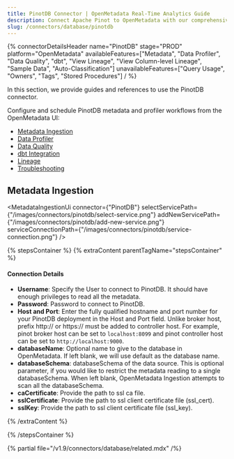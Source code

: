 ```yaml
---
title: PinotDB Connector | OpenMetadata Real-Time Analytics Guide
description: Connect Apache Pinot to OpenMetadata with our comprehensive database connector guide. Setup instructions, configuration examples, and metadata extraction tips.
slug: /connectors/database/pinotdb
---
```








{% connectorDetailsHeader
name="PinotDB"
stage="PROD"
platform="OpenMetadata"
availableFeatures=["Metadata", "Data Profiler", "Data Quality", "dbt", "View Lineage", "View Column-level Lineage", "Sample Data", "Auto-Classification"]
unavailableFeatures=["Query Usage", "Owners", "Tags", "Stored Procedures"]
/ %}

In this section, we provide guides and references to use the PinotDB connector.

Configure and schedule PinotDB metadata and profiler workflows from the OpenMetadata UI:

- [Metadata Ingestion](#metadata-ingestion)
- [Data Profiler](/how-to-guides/data-quality-observability/profiler/workflow)
- [Data Quality](/how-to-guides/data-quality-observability/quality)
- [dbt Integration](/connectors/ingestion/workflows/dbt)
- [Lineage](/how-to-guides/data-lineage/workflow)
- [Troubleshooting](/connectors/database/pinotdb/troubleshooting)

<IngestionModeTiles yamlPath="/snippets/connectors/database/pinotdb/yaml" />

## Metadata Ingestion

<MetadataIngestionUi connector={"PinotDB"} selectServicePath={"/images/connectors/pinotdb/select-service.png"} addNewServicePath={"/images/connectors/pinotdb/add-new-service.png"} serviceConnectionPath={"/images/connectors/pinotdb/service-connection.png"} />

{% stepsContainer %}
{% extraContent parentTagName="stepsContainer" %}

#### Connection Details

- **Username**: Specify the User to connect to PinotDB. It should have enough privileges to read all the metadata.
- **Password**: Password to connect to PinotDB.
- **Host and Port**: Enter the fully qualified hostname and port number for your PinotDB deployment in the Host and Port field.  Unlike broker host, prefix http:// or https:// must be added to controller host. For example, pinot broker host can be set to `localhost:8099` and pinot controller host can be set to `http://localhost:9000`.
- **databaseName**: Optional name to give to the database in OpenMetadata. If left blank, we will use default as the database name.
- **databaseSchema**: databaseSchema of the data source. This is optional parameter, if you would like to restrict the metadata reading to a single databaseSchema. When left blank, OpenMetadata Ingestion attempts to scan all the databaseSchema.
- **caCertificate**: Provide the path to ssl ca file.
- **sslCertificate**: Provide the path to ssl client certificate file (ssl_cert).
- **sslKey**: Provide the path to ssl client certificate file (ssl_key).

<AdvancedConfiguration />

{% /extraContent %}

<TestConnection />

<ConfigureIngestion />

<IngestionScheduleAndDeploy />

{% /stepsContainer %}

{% partial file="/v1.9/connectors/database/related.mdx" /%}
